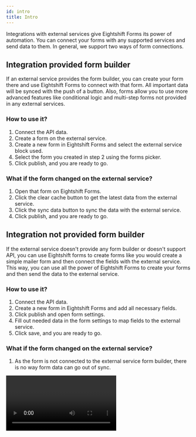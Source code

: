 ```yaml
---
id: intro
title: Intro
---
```



Integrations with external services give Eightshift Forms its power of automation. You can connect your forms with any supported services and send data to them. In general, we support two ways of form connections.

## Integration provided form builder

If an external service provides the form builder, you can create your form there and use Eightshift Forms to connect with that form. All important data will be synced with the push of a button. Also, forms allow you to use more advanced features like conditional logic and multi-step forms not provided in any external services.

### How to use it?
1. Connect the API data.
2. Create a form on the external service.
3. Create a new form in Eightshift Forms and select the external service block used.
4. Select the form you created in step 2 using the forms picker.
5. Click publish, and you are ready to go.

### What if the form changed on the external service?
1. Open that form on Eightshift Forms.
2. Click the clear cache button to get the latest data from the external service.
3. Click the sync data button to sync the data with the external service.
4. Click publish, and you are ready to go.

## Integration not provided form builder

If the external service doesn't provide any form builder or doesn't support API, you can use Eightshift forms to create forms like you would create a simple mailer form and then connect the fields with the external service. This way, you can use all the power of Eightshift Forms to create your forms and then send the data to the external service.

### How to use it?
1. Connect the API data.
2. Create a new form in Eightshift Forms and add all necessary fields.
3. Click publish and open form settings.
4. Fill out needed data in the form settings to map fields to the external service.
5. Click save, and you are ready to go.

### What if the form changed on the external service?
1. As the form is not connected to the external service form builder, there is no way form data can go out of sync.

<Video type='forms' video='integrations'/>
<Video type='forms' video='integrationsSync' useTitle={false} />
